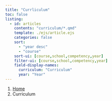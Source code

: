 ```yaml
---
title: "Currliculum"
toc: false
listing:
  - id: articles
    contents: "curriculum/*.qmd"
    template: ./ejs/article.ejs
    categories: false
    sort:
      - "year desc"
      - "course"
    sort-ui: [course,school,competency,year]
    filter-ui: [course,school,competency,year]
    field-display-names: 
      curriculum: "Curriculum"
      year: "Year"
---
```


```{=html}
<nav aria-label="breadcrumb">
  <ol class="breadcrumb">
    <li class="breadcrumb-item"><a href="index.html">Home</a></li>
    <li class="breadcrumb-item active" aria-current="page">Curriculum</li>
  </ol>
</nav>
```

:::{#articles}
:::